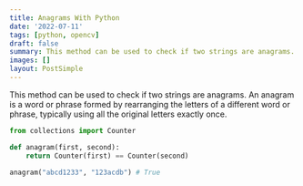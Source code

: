 ```yaml
---
title: Anagrams With Python
date: '2022-07-11'
tags: [python, opencv]
draft: false
summary: This method can be used to check if two strings are anagrams. An anagram is a word or phrase formed by rearranging the letters of a different word or phrase, typically using all the original letters exactly once.
images: []
layout: PostSimple
---
```


This method can be used to check if two strings are anagrams. An anagram is a word or phrase formed by rearranging the letters of a different word or phrase, typically using all the original letters exactly once.
``` Python showLineNumbers
from collections import Counter

def anagram(first, second):
    return Counter(first) == Counter(second)

anagram("abcd1233", "123acdb") # True
```